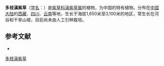 {{Speciesbox
| name = 多枝滇紫草
| status = 
| status_system = 
| image =
| genus = Onosma
| species = multiramosum
| authority = Hand.-Mazz.
}}

'''多枝滇紫草'''（[[学名|学名]]：{{lang|la|''Onosma multiramosum''}}）是[[紫草科|紫草科]][[滇紫草属|滇紫草属]]的植物，为中国的特有植物。分布在[[中国大陆|中国大陆]]的[[西藏|西藏]]、[[四川|四川]]、[[云南|云南]]等地，生长于海拔1,650米至3,100米的地区，常生长在河谷和干旱山坡，目前尚未由人工引种栽培。

== 参考文献 ==
<div class="references-small">
* {{cite web| url =http://www.bioinfo.cn/db05/KmzwSpecies.php?action=view&id=1728| title =多枝滇紫草| work =《中国高等植物数据库全库》| publisher =中国科学院微生物研究所| author =昆明植物研究所| accessdate =2009-02-22| deadurl =yes| archiveurl =https://web.archive.org/web/20160305054222/http://www.bioinfo.cn/db05/KmzwSpecies.php?action=view&id=1728| archivedate =2016-03-05}}
</div>
{{Taxonbar|from=Q10932684}}

[[Category:滇紫草属|多枝滇紫草]]


{{植物小作品}}